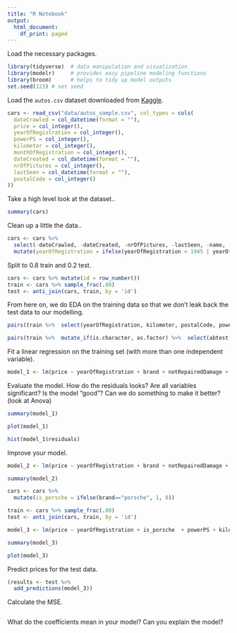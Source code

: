 ```yaml
---
title: "R Notebook"
output:
  html_document:
    df_print: paged
---
```


Load the necessary packages. 

```r
library(tidyverse)  # data manipulation and visualization
library(modelr)     # provides easy pipeline modeling functions
library(broom)      # helps to tidy up model outputs
set.seed(123) # set seed
```

Load the `autos.csv` dataset downloaded from [Kaggle](https://www.kaggle.com/orgesleka/used-cars-database).
```r
cars <- read_csv("data/autos_sample.csv", col_types = cols(
  dateCrawled = col_datetime(format = ""),
  price = col_integer(),
  yearOfRegistration = col_integer(),
  powerPS = col_integer(),
  kilometer = col_integer(),
  monthOfRegistration = col_integer(),
  dateCreated = col_datetime(format = ""),
  nrOfPictures = col_integer(),
  lastSeen = col_datetime(format = ""),
  postalCode = col_integer()
))
```


Take a high level look at the dataset..
```r
summary(cars)
```

Clean up a little the data..
```r
cars <- cars %>% 
  select(-dateCrawled, -dateCreated, -nrOfPictures, -lastSeen, -name, -seller, -offerType) %>% 
  mutate(yearOfRegistration = ifelse(yearOfRegistration < 1945 | yearOfRegistration > 2019, NA, yearOfRegistration))
```


Split to 0.8 train and 0.2 test.
```r
cars <- cars %>% mutate(id = row_number())
train <- cars %>% sample_frac(.80)
test <- anti_join(cars, train, by = 'id')
```

From here on, we do EDA on the training data so that we don't leak back the test data to our modelling.

```r
pairs(train %>%  select(yearOfRegistration, kilometer, postalCode, powerPS))
```

```r
pairs(train %>%  mutate_if(is.character, as.factor) %>%  select(abtest, vehicleType, gearbox, model, brand, fuelType, notRepairedDamage), lower.panel = NULL)
```

Fit a linear regression on the training set (with more than one independent variable).
```r
model_1 <- lm(price ~ yearOfRegistration + brand + notRepairedDamage + powerPS, data = train)
```

Evaluate the model. How do the residuals looks? Are all variables significant? Is the model "good"? Can we do something to make it better? (look at Anova)
```r
summary(model_1)
```
```r
plot(model_1)
```

```r
hist(model_1$residuals)
```

Improve your model.
```r
model_2 <- lm(price ~ yearOfRegistration + brand + notRepairedDamage + powerPS + postalCode, data = train)
```

```r
summary(model_2)
```

```r
cars <- cars %>%
  mutate(is_porsche = ifelse(brand=="porsche", 1, 0))

train <- cars %>% sample_frac(.80)
test <- anti_join(cars, train, by = 'id')

model_3 <- lm(price ~ yearOfRegistration + is_porsche  + powerPS + kilometer + postalCode +fuelType + notRepairedDamage + gearbox, data = train)
```

```r
summary(model_3)
```

```r
plot(model_3)
```

Predict prices for the test data.
```r
(results <- test %>% 
  add_predictions(model_3))

```

Calculate the MSE. 
```r


```

What do the coefficients mean in your model? Can you explain the model?
```r
```
